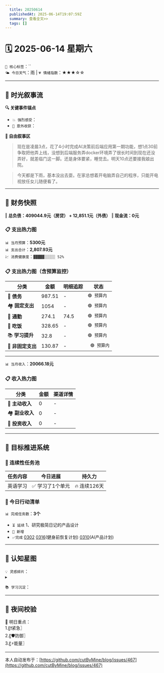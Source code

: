 ```yaml
---
  title: 20250614
  publishedAt: 2025-06-14T19:07:59Z
  summary: 查看全文>>
  tags: []
---
```


# 🗓️ 2025-06-14 星期六  
`🔑 核心标签`：``  
`🌤️ 今日天气`：雨 | `💗 情绪指数`：★★★☆☆   

---


## 🌊 **时光叙事流**
**🔍 关键事件锚点**  
- `💥 强烈感受`：                    
- `🎉 意外收获`：         

**📖 自由叙事区**  
> 现在是凌晨3点，花了4小时完成AI决策前后端应用第一期功能，想1点30前争取把他弄上线，没想到后端服务弄docker环境弄了很长时间到现在还没弄好，就差临门这一脚。还是身体要紧，睡觉去。明天10点还要接我娘出院。

> 今天都是下雨，基本没出去耍。在家总想着开电脑弄自己的程序，只能开电视放任女儿随便看了。

---

## 💸 **财务快照**
‖ **总负债：409044.9元（房贷） + 12,851.1元（外债）**
‖ **现金流：0元**

### 📋 支出热力图

`📊 当月预算`：**5300元**  
`📊 支出合计`：**2,807.93元**  
`💹 消费健康度`：`▓▓▓▓▓░░░░░ 52%`  
### 📋 支出热力图（含预算监控）
| 分类         | 金额    | 明细追踪                  | 状态           |
|--------------|---------|---------------------------|----------------|
| 🏦 **债务**    | 987.51   | -    | `🟢 预算内`   |
| 🏘️ **固定支出** | 1054     |  -  | `🟢 预算内`     |
| 🚌 **通勤**     | 274.1   | 74.5   | `🟢 预算内`     |
| 🍜 **吃饭**     | 328.65  | - | `🟢 预算内`   |
| 📚 **学习提升** | 32.8      | -      | `🟢 预算内`     |
| 🎲 **非固定支出** | 130.87     |  -  | ` 🟢 预算内`  |
---

`📊 当月收入`：**20066.18元**  

### 📋 收入热力图
| 分类         | 金额    | 渠道详情             |
|--------------|---------|-------------------------|
| 🏦 **主动收入**  | 0                | -        |
| 🏘️ **副业收入**  | 0                | -        |
| 🚌 **投资收入**  | 0                | -        |



---

## 🎯 **目标推进系统**

### 🔄 连续性任务池
| 任务内容                | 今日进展          | 持久力     |
|-------------------------|-------------------|------------|
| 英语学习         | ✅ 学习了1个单元 | 🔥 连续126天  |



### 📌 今日行动清单

`📊 完成任务数`：**3个**  
- `⏳ 延续` 1、研究极简日记的产品设计             
- `🚩 新增`   
- `✅完成` [0302](note://WEB9685e40ae7a6464db1196641a1ffd0ee)   [0316](note://WEBc1fcc89ec3e741538b703e8017b38c9f)(健身前恢复计划)  [0310](note://WEBfc89f9187c014fbe9fab88e2d09b4bde)(AI产品计划)


---

## 🌌 **认知星图**
`💡 灵感碎片`：  
▸ 


`📚 学习沉淀`：  
>    

---

## 🌃 夜间校验

🚀 明日重点：  
1.〖❗紧急〗  
2.〖🛡️防御〗  
3.〖⚡能量〗

---
本人自动发布于：[https://github.com/cutByMine/blog/issues/467](https://github.com/cutByMine/blog/issues/467)
